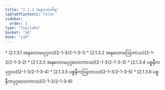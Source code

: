 ```yaml
---
title: "2.1.3 အနာဂတဝါရ"
tableOfContents: false
sidebar:
  order: 3
type: "tipitaka"
basket: "ab"
book: "y10"
---
```



<DynamicBreadcrumb />



<TableOfContents book="y10" section="2.1.3">
* [2.1.3.1 အနုလောမပုဂ္ဂလ](2-1-3/2-1-3-1)
* [2.1.3.2 အနုလောမဩကာသ](2-1-3/2-1-3-2)
* [2.1.3.3 အနုလောမပုဂ္ဂလောကာသ](2-1-3/2-1-3-3)
* [2.1.3.4 ပစ္စနီကပုဂ္ဂလ](2-1-3/2-1-3-4)
* [2.1.3.5 ပစ္စနီကဩကာသ](2-1-3/2-1-3-5)
* [2.1.3.6 ပစ္စနီကပုဂ္ဂလောကာသ](2-1-3/2-1-3-6)
</TableOfContents>
